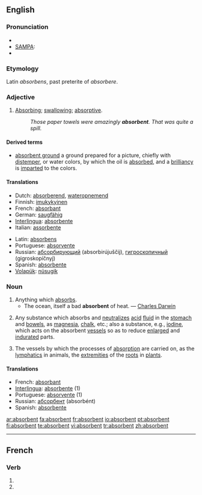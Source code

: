 ==English==

===Pronunciation===
*{{IPA|/əbs"ɔː(r)bənt/}}
*[[w:SAMPA|SAMPA]]: {{IPAchar|/@bs'O:(r)b@nt/}}
*{{audio|en-us-absorbent.ogg|Audio (US)}}

===Etymology===
Latin ''absorbens'', past preterite of ''absorbere''.

===Adjective===
{{en-adj}}

# [[Absorbing]]; [[swallowing]]; [[absorptive]].
#:''Those paper towels were amazingly '''absorbent'''. That was quite a spill.''

====Derived terms====
*[[absorbent ground]] {{context|painting}} a ground prepared for a picture, chiefly with [[distemper]], or water colors, by which the oil is [[absorbed]], and a [[brilliancy]] is [[imparted]] to the colors.

====Translations====
{{trans-top|absorbing}}
*Dutch: [[absorberend]], [[wateropnemend]]
*Finnish: [[imukykyinen]]
*French: [[absorbant]]
*German: [[saugfähig]]
*[[Interlingua]]: [[absorbente]]
*Italian: [[assorbente]]
{{trans-mid}}
*Latin: [[absorbens]]
*Portuguese: [[absorvente]]
*Russian: [[абсорбирующий]] (absorbirújuščij), [[гигроскопичный]] (gigroskopíčnyj)
*Spanish: [[absorbente]]
*[[Volapük]]: [[nüsugik]]
{{trans-bottom}}

===Noun===
{{en-noun}}

# Anything which [[absorbs]].
#*The ocean, itself a bad '''absorbent''' of heat. — [[w:Charles_Darwin|Charles Darwin]]
# {{context|medicine}} Any substance which absorbs and [[neutralize]]s [[acid]] [[fluid]] in the [[stomach]] and [[bowels]], as [[magnesia]], [[chalk]], etc.; also a substance, e.g., [[iodine]], which acts on the absorbent [[vessels]] so as to reduce [[enlarged]] and [[indurate]]d parts.
# {{context|physiology|pluralized}} The vessels by which the processes of [[absorption]] are carried on, as the [[lymphatics]] in animals, the [[extremities]] of the [[roots]] in [[plants]].

====Translations====
*French: [[absorbant]] {{m}}
*[[Interlingua]]: [[absorbente]] (1)
*Portuguese: [[absorvente]] {{m}} (1)
*Russian: [[абсорбент]] (absorbént) {{m}}
*Spanish: [[absorbente]] {{m}}

[[ar:absorbent]]
[[fa:absorbent]]
[[fr:absorbent]]
[[io:absorbent]]
[[pt:absorbent]]
[[fi:absorbent]]
[[te:absorbent]]
[[vi:absorbent]]
[[tr:absorbent]]
[[zh:absorbent]]

----
==French==

===Verb===
{{fr-verb-form}}

# {{form of|[[third-person|Third-person]] [[plural]] [[present indicative]]|[[absorber#French|absorber]]|lang=French}}
# {{form of|Third-person plural [[present subjunctive]]|absorber#French|absorber|lang=French}}


{{rfc-auto}}